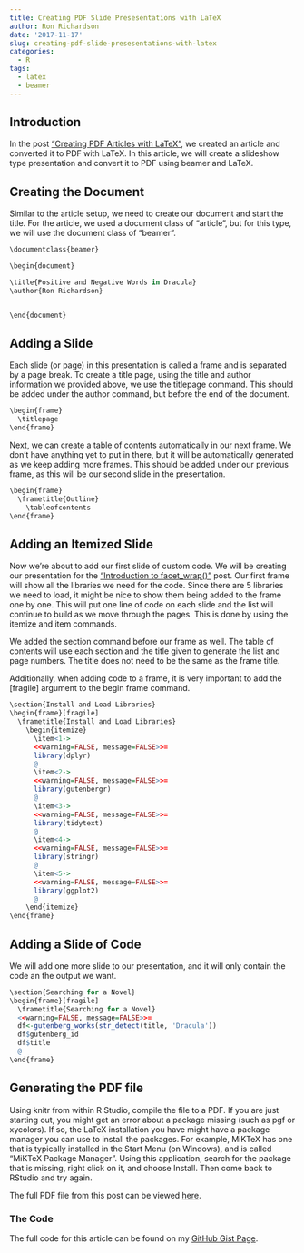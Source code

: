 ```yaml
---
title: Creating PDF Slide Presesentations with LaTeX
author: Ron Richardson
date: '2017-11-17'
slug: creating-pdf-slide-presesentations-with-latex
categories:
  - R
tags:
  - latex
  - beamer
---
```


## Introduction

In the post ["Creating PDF Articles with LaTeX"](/post/creating-pdf-articles-with-latex/), we created an article and converted it to PDF with LaTeX. In this article, we will create a slideshow type presentation and convert it to PDF using beamer and LaTeX. 

## Creating the Document

Similar to the article setup, we need to create our document and start the title. For the article, we used a document class of "article", but for this type, we will use the document class of "beamer".

```r
\documentclass{beamer}

\begin{document}

\title{Positive and Negative Words in Dracula}
\author{Ron Richardson}


\end{document}
```

## Adding a Slide

Each slide (or page) in this presentation is called a frame and is separated by a page break. To create a title page, using the title and author information we provided above, we use the titlepage command. This should be added under the author command, but before the end of the document.

```r
\begin{frame}
  \titlepage
\end{frame}
```

Next, we can create a table of contents automatically in our next frame. We don't have anything yet to put in there, but it will be automatically generated as we keep adding more frames. This should be added under our previous frame, as this will be our second slide in the presentation.

```r
\begin{frame}
  \frametitle{Outline}
    \tableofcontents
\end{frame}
```

## Adding an Itemized Slide

Now we're about to add our first slide of custom code. We will be creating our presentation for the ["Introduction to facet_wrap()"](/post/using-ggplot-introduction-to-facet-wrap/) post. Our first frame will show all the libraries we need for the code.  Since there are 5 libraries we need to load, it might be nice to show them being added to the frame one by one. This will put one line of code on each slide and the list will continue to build as we move through the pages. This is done by using the itemize and item commands.

We added the section command before our frame as well. The table of contents will use each section and the title given to generate the list and page numbers. The title does not need to be the same as the frame title.

Additionally, when adding code to a frame, it is very important to add the [fragile] argument to the begin frame command.

```r
\section{Install and Load Libraries}
\begin{frame}[fragile]
  \frametitle{Install and Load Libraries}
    \begin{itemize}
      \item<1->
      <<warning=FALSE, message=FALSE>>=
      library(dplyr)
      @
      \item<2->
      <<warning=FALSE, message=FALSE>>=
      library(gutenbergr)
      @
      \item<3->
      <<warning=FALSE, message=FALSE>>=
      library(tidytext)
      @
      \item<4->
      <<warning=FALSE, message=FALSE>>=
      library(stringr)
      @
      \item<5->
      <<warning=FALSE, message=FALSE>>=
      library(ggplot2)
      @
    \end{itemize}
\end{frame}
```

## Adding a Slide of Code

We will add one more slide to our presentation, and it will only contain the code an the output we want.

```r
\section{Searching for a Novel}
\begin{frame}[fragile]
  \frametitle{Searching for a Novel}
  <<warning=FALSE, message=FALSE>>=
  df<-gutenberg_works(str_detect(title, 'Dracula'))
  df$gutenberg_id
  df$title
  @
\end{frame}
```

## Generating the PDF file

Using knitr from within R Studio, compile the file to a PDF. If you are just starting out, you might get an error about a package missing (such as pgf or xycolors). If so, the LaTeX installation you have might have a package manager you can use to install the packages. For example, MiKTeX has one that is typically installed in the Start Menu (on Windows), and is called "MiKTeX Package Manager". Using this application, search for the package that is missing, right click on it, and choose Install. Then come back to RStudio and try again. 

The full PDF file from this post can be viewed [here](https://github.com/rer145/DATA650-latex/raw/master/dracula.pdf).

### The Code

The full code for this article can be found on my [GitHub Gist Page](https://gist.github.com/rer145/3f6ac0c926b2a71713725bd07d49a8bb).
